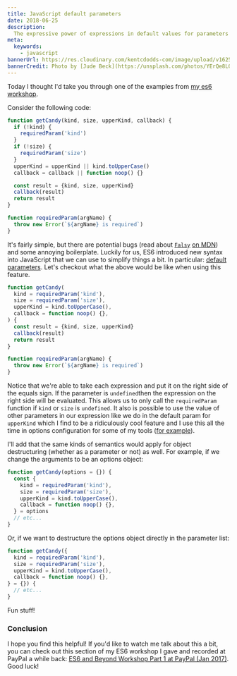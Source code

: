 ```yaml
---
title: JavaScript default parameters
date: 2018-06-25
description:
  The expressive power of expressions in default values for parameters
meta:
  keywords:
    - javascript
bannerUrl: https://res.cloudinary.com/kentcdodds-com/image/upload/v1625033060/kentcdodds.com/content/blog/javascript-default-parameters/banner.jpg
bannerCredit: Photo by [Jude Beck](https://unsplash.com/photos/YErQe8LQkyA)
---
```


Today I thought I'd take you through one of the examples from
[my es6 workshop](https://github.com/kentcdodds/es6-workshop).

Consider the following code:

```js
function getCandy(kind, size, upperKind, callback) {
  if (!kind) {
    requiredParam('kind')
  }
  if (!size) {
    requiredParam('size')
  }
  upperKind = upperKind || kind.toUpperCase()
  callback = callback || function noop() {}

  const result = {kind, size, upperKind}
  callback(result)
  return result
}

function requiredParam(argName) {
  throw new Error(`${argName} is required`)
}
```

It's fairly simple, but there are potential bugs (read about
[`Falsy`](https://developer.mozilla.org/en-US/docs/Glossary/Falsy)
[on MDN](https://developer.mozilla.org/en-US/docs/Glossary/Falsy)) and some
annoying boilerplate. Luckily for us, ES6 introduced new syntax into JavaScript
that we can use to simplify things a bit. In particular:
[default parameters](https://developer.mozilla.org/en-US/docs/Web/JavaScript/Reference/Functions/Default_parameters).
Let's checkout what the above would be like when using this feature.

```js
function getCandy(
  kind = requiredParam('kind'),
  size = requiredParam('size'),
  upperKind = kind.toUpperCase(),
  callback = function noop() {},
) {
  const result = {kind, size, upperKind}
  callback(result)
  return result
}

function requiredParam(argName) {
  throw new Error(`${argName} is required`)
}
```

Notice that we're able to take each expression and put it on the right side of
the equals sign. If the parameter is `undefined`then the expression on the right
side will be evaluated. This allows us to only call the `requiredParam` function
if `kind` or `size` is `undefined`. It also is possible to use the value of
other parameters in our expression like we do in the default param for
`upperKind` which I find to be a ridiculously cool feature and I use this all
the time in options configuration for some of my tools
([for example](https://github.com/babel-utils/babel-plugin-tester/blob/4b512e895a8934cdc6bb54be3be3241d56cfb9dc/src/index.js#L25-L28)).

I'll add that the same kinds of semantics would apply for object destructuring
(whether as a parameter or not) as well. For example, if we change the arguments
to be an options object:

```js
function getCandy(options = {}) {
  const {
    kind = requiredParam('kind'),
    size = requiredParam('size'),
    upperKind = kind.toUpperCase(),
    callback = function noop() {},
  } = options
  // etc...
}
```

Or, if we want to destructure the options object directly in the parameter list:

```js
function getCandy({
  kind = requiredParam('kind'),
  size = requiredParam('size'),
  upperKind = kind.toUpperCase(),
  callback = function noop() {},
} = {}) {
  // etc...
}
```

Fun stuff!

### Conclusion

I hope you find this helpful! If you'd like to watch me talk about this a bit,
you can check out this section of my ES6 workshop I gave and recorded at PayPal
a while back:
[ES6 and Beyond Workshop Part 1 at PayPal (Jan 2017)](https://youtu.be/t3R3R7UyN2Y).
Good luck!
